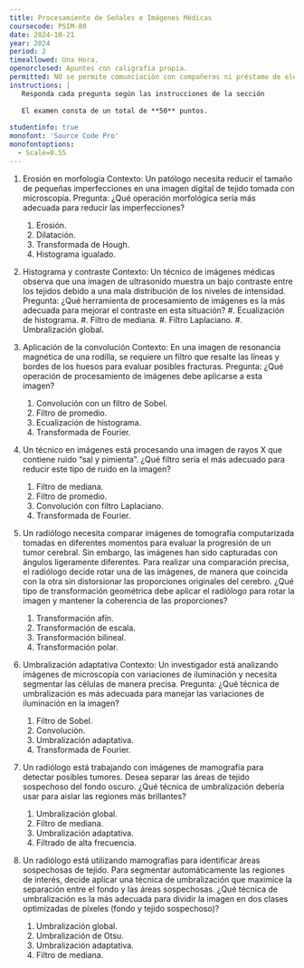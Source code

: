 ```yaml
---
title: Procesamiento de Señales e Imágenes Médicas
coursecode: PSIM-80
date: 2024-10-21
year: 2024
period: 2
timeallowed: Una Hora.
openorclosed: Apuntes con caligrafía propia.
permitted: NO se permite comunciación con compañeros ni préstamo de elementos.
instructions: |
   Responda cada pregunta según las instrucciones de la sección
   
   El examen consta de un total de **50** puntos.
   
studentinfo: true
monofont: 'Source Code Pro'
monofontoptions: 
  - Scale=0.55
---
```



   #. Erosión en morfología
   Contexto: Un patólogo necesita reducir el tamaño de pequeñas imperfecciones en una imagen digital de tejido tomada con microscopía.
   Pregunta: ¿Qué operación morfológica sería más adecuada para reducir las imperfecciones?
      #. Erosión.
      #. Dilatación.
      #. Transformada de Hough.
      #. Histograma igualado.


   #.  Histograma y contraste
   Contexto: Un técnico de imágenes médicas observa que una imagen de ultrasonido muestra un bajo contraste entre los tejidos debido a una mala distribución de los niveles de intensidad.
   Pregunta: ¿Qué herramienta de procesamiento de imágenes es la más adecuada para mejorar el contraste en esta situación?
      #. Ecualización de histograma.
      #. Filtro de mediana.
      #. Filtro Laplaciano.
      #. Umbralización global.

   #. Aplicación de la convolución
   Contexto: En una imagen de resonancia magnética de una rodilla, se requiere un filtro que resalte las líneas y bordes de los huesos para evaluar posibles fracturas.
   Pregunta: ¿Qué operación de procesamiento de imágenes debe aplicarse a esta imagen?
      #. Convolución con un filtro de Sobel.
      #. Filtro de promedio.
      #. Ecualización de histograma.
      #. Transformada de Fourier.

   #. Un técnico en imágenes está procesando una imagen de rayos X que contiene ruido "sal y pimienta". ¿Qué filtro sería el más adecuado para reducir este tipo de ruido en la imagen?
      #. Filtro de mediana.
      #. Filtro de promedio.
      #. Convolución con filtro Laplaciano.
      #. Transformada de Fourier.

   #. Un radiólogo necesita comparar imágenes de tomografía computarizada tomadas en diferentes momentos para evaluar la progresión de un tumor cerebral. Sin embargo, las imágenes han sido capturadas con ángulos ligeramente diferentes. Para realizar una comparación precisa, el radiólogo decide rotar una de las imágenes, de manera que coincida con la otra sin distorsionar las proporciones originales del cerebro. ¿Qué tipo de transformación geométrica debe aplicar el radiólogo para rotar la imagen y mantener la coherencia de las proporciones?
         #. Transformación afín.
         #. Transformación de escala.
         #. Transformación bilineal.
         #. Transformación polar.

   #. Umbralización adaptativa
   Contexto: Un investigador está analizando imágenes de microscopía con variaciones de iluminación y necesita segmentar las células de manera precisa.
   Pregunta: ¿Qué técnica de umbralización es más adecuada para manejar las variaciones de iluminación en la imagen?
      #. Filtro de Sobel.
      #. Convolución.
      #. Umbralización adaptativa.
      #. Transformada de Fourier.

   #. Un radiólogo está trabajando con imágenes de mamografía para detectar posibles tumores. Desea separar las áreas de tejido sospechoso del fondo oscuro. ¿Qué técnica de umbralización debería usar para aislar las regiones más brillantes?
      #. Umbralización global.
      #. Filtro de mediana.
      #. Umbralización adaptativa.
      #. Filtrado de alta frecuencia.

   #. Un radiólogo está utilizando mamografías para identificar áreas sospechosas de tejido. Para segmentar automáticamente las regiones de interés, decide aplicar una técnica de umbralización que maximice la separación entre el fondo y las áreas sospechosas. ¿Qué técnica de umbralización es la más adecuada para dividir la imagen en dos clases optimizadas de píxeles (fondo y tejido sospechoso)?
      #. Umbralización global.
      #. Umbralización de Otsu.
      #. Umbralización adaptativa.
      #. Filtro de mediana.